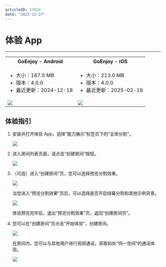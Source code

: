 ```yaml
---
articleID: 17824
date: "2023-12-27"
---
```

# 体验 App

- - -

<table>
  
<tbody><tr>
<th>GoEnjoy - <b>Android</b></th>
<th>GoEnjoy - <b>iOS</b></th>
</tr>
<tr>
<td><ul><li>大小：187.5 MB</li>
<li>版本：4.0.0</li>
<li>最近更新：2024-12-18</li></ul></td>
<td><ul><li>大小：213.0 MB</li>
<li>版本：4.0.0</li>
<li>最近更新：2025-02-19</li></ul></td>
</tr>
<tr>
<td><a href="https://storage.zego.im/GoEnjoy/GoEnjoy.apk" title="手机扫码体验，或浏览器点击下载。"><Frame width="512" height="auto" caption=""><img src="https://zego-platform-growth.oss-cn-shanghai.aliyuncs.com/official-website/zego/experience-app/img_ktv_app_android.png" /></Frame></a></td>
<td><a href="https://apps.apple.com/cn/app/goenjoy/id1554247729" target="_blank" title="手机扫码体验，或浏览器点击下载。"><Frame width="512" height="auto" caption=""><img src="https://zego-platform-growth.oss-cn-shanghai.aliyuncs.com/official-website/zego/experience-app/img_ktv_app_ios%402x.png" /></Frame></a></td>
</tr>
</tbody></table>


## 体验指引

1. 安装并打开体验 App，选择“能力展示”标签页下的“主体分割”。

    <Frame width="512" height="auto" caption=""><img src="https://storage.zego.im/sdk-doc/Pics/ZegoObjectSegmentation/entry.jpeg" /></Frame>

2. 进入房间列表页面，请点击“创建房间”按钮。

    <Frame width="512" height="auto" caption=""><img src="https://storage.zego.im/sdk-doc/Pics/ZegoObjectSegmentation/RoomList.jpg" /></Frame>

3. （可选）进入“创建房间”页，您可以选择预览分割效果。

    <Frame width="512" height="auto" caption=""><img src="https://storage.zego.im/sdk-doc/Pics/ZegoObjectSegmentation/CreateRoom_2.jpeg" /></Frame>

    当您进入“预览分割效果”页后，可以选择是否开启绿幕分割和其他示例背景。

    <Frame width="512" height="auto" caption=""><img src="https://storage.zego.im/sdk-doc/Pics/ZegoObjectSegmentation/Preview_Config.jpg" /></Frame>

    体验预览完毕后，退出“预览分割效果”页，返回“创建房间页”。

4. 您可以在“创建房间”页点击“开始体验”，创建房间。

    <Frame width="512" height="auto" caption=""><img src="https://storage.zego.im/sdk-doc/Pics/ZegoObjectSegmentation/CreateRoom.jpg" /></Frame>

    在房间内，您可以与其他用户进行视频通话，获取如处“同一空间”的通话体验。

    <Frame width="512" height="auto" caption=""><img src="https://storage.zego.im/sdk-doc/Pics/ZegoObjectSegmentation/PublishingStream.jpg" /></Frame>

